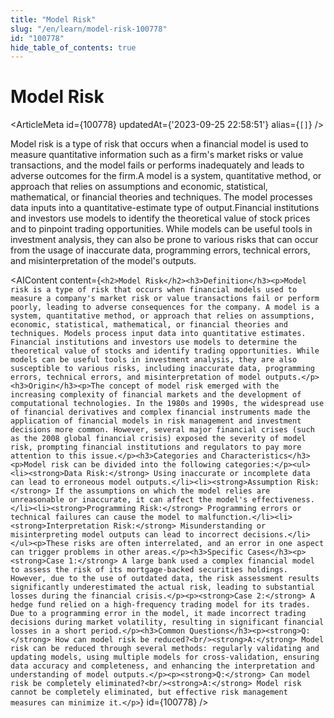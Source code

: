 ```yaml
---
title: "Model Risk"
slug: "/en/learn/model-risk-100778"
id: "100778"
hide_table_of_contents: true
---
```



# Model Risk

<ArticleMeta id={100778} updatedAt={'2023-09-25 22:58:51'} alias={`[]`} />
<div className='border-solid border-b border-t-0 my-4 border-[var(--ifm-color-gray-300)]' />

Model risk is a type of risk that occurs when a financial model is used to measure quantitative information such as a firm's market risks or value transactions, and the model fails or performs inadequately and leads to adverse outcomes for the firm.A model is a system, quantitative method, or approach that relies on assumptions and economic, statistical, mathematical, or financial theories and techniques. The model processes data inputs into a quantitative-estimate type of output.Financial institutions and investors use models to identify the theoretical value of stock prices and to pinpoint trading opportunities. While models can be useful tools in investment analysis, they can also be prone to various risks that can occur from the usage of inaccurate data, programming errors, technical errors, and misinterpretation of the model's outputs.

<AIContent content={`<h2>Model Risk</h2><h3>Definition</h3><p>Model risk is a type of risk that occurs when financial models used to measure a company's market risk or value transactions fail or perform poorly, leading to adverse consequences for the company. A model is a system, quantitative method, or approach that relies on assumptions, economic, statistical, mathematical, or financial theories and techniques. Models process input data into quantitative estimates. Financial institutions and investors use models to determine the theoretical value of stocks and identify trading opportunities. While models can be useful tools in investment analysis, they are also susceptible to various risks, including inaccurate data, programming errors, technical errors, and misinterpretation of model outputs.</p><h3>Origin</h3><p>The concept of model risk emerged with the increasing complexity of financial markets and the development of computational technologies. In the 1980s and 1990s, the widespread use of financial derivatives and complex financial instruments made the application of financial models in risk management and investment decisions more common. However, several major financial crises (such as the 2008 global financial crisis) exposed the severity of model risk, prompting financial institutions and regulators to pay more attention to this issue.</p><h3>Categories and Characteristics</h3><p>Model risk can be divided into the following categories:</p><ul><li><strong>Data Risk:</strong> Using inaccurate or incomplete data can lead to erroneous model outputs.</li><li><strong>Assumption Risk:</strong> If the assumptions on which the model relies are unreasonable or inaccurate, it can affect the model's effectiveness.</li><li><strong>Programming Risk:</strong> Programming errors or technical failures can cause the model to malfunction.</li><li><strong>Interpretation Risk:</strong> Misunderstanding or misinterpreting model outputs can lead to incorrect decisions.</li></ul><p>These risks are often interrelated, and an error in one aspect can trigger problems in other areas.</p><h3>Specific Cases</h3><p><strong>Case 1:</strong> A large bank used a complex financial model to assess the risk of its mortgage-backed securities holdings. However, due to the use of outdated data, the risk assessment results significantly underestimated the actual risk, leading to substantial losses during the financial crisis.</p><p><strong>Case 2:</strong> A hedge fund relied on a high-frequency trading model for its trades. Due to a programming error in the model, it made incorrect trading decisions during market volatility, resulting in significant financial losses in a short period.</p><h3>Common Questions</h3><p><strong>Q:</strong> How can model risk be reduced?<br/><strong>A:</strong> Model risk can be reduced through several methods: regularly validating and updating models, using multiple models for cross-validation, ensuring data accuracy and completeness, and enhancing the interpretation and understanding of model outputs.</p><p><strong>Q:</strong> Can model risk be completely eliminated?<br/><strong>A:</strong> Model risk cannot be completely eliminated, but effective risk management measures can minimize it.</p>`} id={100778} />
